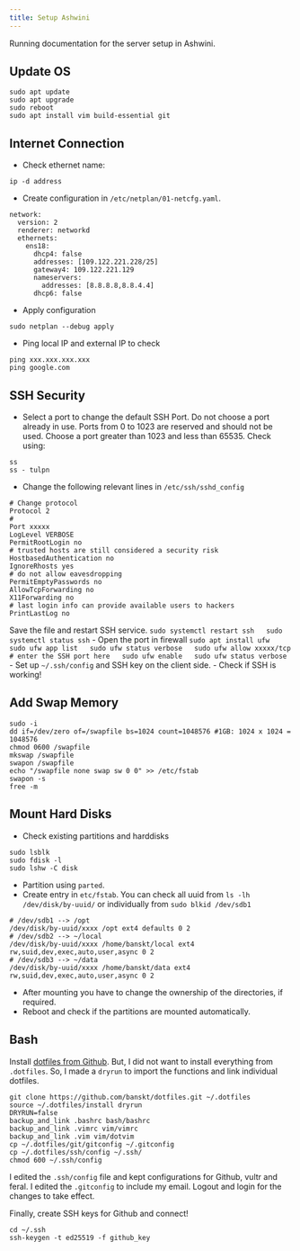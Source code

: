 ```yaml
---
title: Setup Ashwini
---
```


Running documentation for the server setup in Ashwini.

## Update OS

```
sudo apt update
sudo apt upgrade
sudo reboot
sudo apt install vim build-essential git
```

## Internet Connection
  - Check ethernet name:
  ```
  ip -d address
  ```
  - Create configuration in `/etc/netplan/01-netcfg.yaml`.
```
network:
  version: 2
  renderer: networkd
  ethernets:
    ens18:
      dhcp4: false
      addresses: [109.122.221.228/25]
      gateway4: 109.122.221.129
      nameservers:
        addresses: [8.8.8.8,8.8.4.4]
      dhcp6: false
```
  - Apply configuration
  ```
  sudo netplan --debug apply
  ```
  - Ping local IP and external IP to check
  ```
  ping xxx.xxx.xxx.xxx
  ping google.com
  ```

## SSH Security

  - Select a port to change the default SSH Port. 
  Do not choose a port already in use.
  Ports from 0 to 1023 are reserved and should not be used. Choose a port greater than 1023 and less than 65535. Check using:
  ```
  ss
  ss - tulpn
  ```
  - Change the following relevant lines in `/etc/ssh/sshd_config`
  ```
  # Change protocol
  Protocol 2
  # 
  Port xxxxx
  LogLevel VERBOSE
  PermitRootLogin no
  # trusted hosts are still considered a security risk
  HostbasedAuthentication no
  IgnoreRhosts yes
  # do not allow eavesdropping
  PermitEmptyPasswords no
  AllowTcpForwarding no
  X11Forwarding no
  # last login info can provide available users to hackers
  PrintLastLog no
  ```
  Save the file and restart SSH service.
  ```
  sudo systemctl restart ssh
  sudo systemctl status ssh
  ```
  - Open the port in firewall
  ```
  sudo apt install ufw
  sudo ufw app list
  sudo ufw status verbose
  sudo ufw allow xxxxx/tcp # enter the SSH port here
  sudo ufw enable
  sudo ufw status verbose
  ```
  - Set up `~/.ssh/config` and SSH key on the client side.
  - Check if SSH is working!

## Add Swap Memory

```
sudo -i
dd if=/dev/zero of=/swapfile bs=1024 count=1048576 #1GB: 1024 x 1024 = 1048576
chmod 0600 /swapfile
mkswap /swapfile
swapon /swapfile
echo "/swapfile none swap sw 0 0" >> /etc/fstab
swapon -s
free -m
```

## Mount Hard Disks

  - Check existing partitions and harddisks
  ```
  sudo lsblk
  sudo fdisk -l
  sudo lshw -C disk
  ```
  - Partition using `parted`.
  - Create entry in `etc/fstab`. You can check all uuid from `ls -lh /dev/disk/by-uuid/`
  or individually from `sudo blkid /dev/sdb1`
  ```
  # /dev/sdb1 --> /opt
  /dev/disk/by-uuid/xxxx /opt ext4 defaults 0 2
  # /dev/sdb2 --> ~/local
  /dev/disk/by-uuid/xxxx /home/banskt/local ext4 rw,suid,dev,exec,auto,user,async 0 2
  # /dev/sdb3 --> ~/data
  /dev/disk/by-uuid/xxxx /home/banskt/data ext4 rw,suid,dev,exec,auto,user,async 0 2
  ```
  - After mounting you have to change the ownership of the directories, if required.
  - Reboot and check if the partitions are mounted automatically.


## Bash

Install [dotfiles from Github](https://github.com/banskt/dotfiles).
But, I did not want to install everything from `.dotfiles`. 
So, I made a `dryrun` to import the functions and link individual dotfiles.
```
git clone https://github.com/banskt/dotfiles.git ~/.dotfiles
source ~/.dotfiles/install dryrun
DRYRUN=false
backup_and_link .bashrc bash/bashrc
backup_and_link .vimrc vim/vimrc
backup_and_link .vim vim/dotvim
cp ~/.dotfiles/git/gitconfig ~/.gitconfig
cp ~/.dotfiles/ssh/config ~/.ssh/
chmod 600 ~/.ssh/config
```
I edited the `.ssh/config` file and kept configurations for Github, vultr and feral.
I edited the `.gitconfig` to include my email.
Logout and login for the changes to take effect.

Finally, create SSH keys for Github and connect!
```
cd ~/.ssh
ssh-keygen -t ed25519 -f github_key
```
